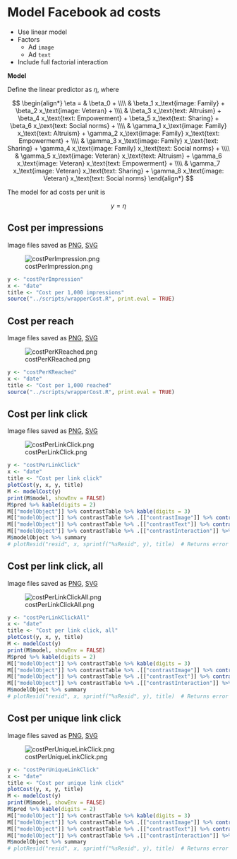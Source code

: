 # Model Facebook ad costs

* Use linear model
* Factors
  * Ad `image`
  * Ad `text`
* Include full factorial interaction

**Model**

Define the linear predictor as $\eta$, where

$$
\begin{align*}
\eta = & \beta_0 + \\\\
       & \beta_1 x_\text{image: Family} + 
         \beta_2 x_\text{image: Veteran} + \\\\
       & \beta_3 x_\text{text: Altruism} + 
         \beta_4 x_\text{text: Empowerment} + 
         \beta_5 x_\text{text: Sharing} + 
         \beta_6 x_\text{text: Social norms} + \\\\
       & \gamma_1 x_\text{image: Family} x_\text{text: Altruism} + 
         \gamma_2 x_\text{image: Family} x_\text{text: Empowerment} +  \\\\
       & \gamma_3 x_\text{image: Family} x_\text{text: Sharing} + 
         \gamma_4 x_\text{image: Family} x_\text{text: Social norms} + \\\\
       & \gamma_5 x_\text{image: Veteran} x_\text{text: Altruism} + 
         \gamma_6 x_\text{image: Veteran} x_\text{text: Empowerment} +  \\\\
       & \gamma_7 x_\text{image: Veteran} x_\text{text: Sharing} + 
         \gamma_8 x_\text{image: Veteran} x_\text{text: Social norms}
\end{align*}
$$

The model for ad costs per unit is

$$
y = \eta
$$


## Cost per impressions

Image files saved as [PNG](../figures/costPerImpression.png), [SVG](../figures/costPerImpression.svg)

![costPerImpression.png](../figures/costPerImpression.png)

```r
y <- "costPerImpression"
x <- "date"
title <- "Cost per 1,000 impressions"
source("../scripts/wrapperCost.R", print.eval = TRUE)
```


## Cost per reach

Image files saved as [PNG](../figures/costPerKReached.png), [SVG](../figures/costPerKReached.svg)

![costPerKReached.png](../figures/costPerKReached.png)

```r
y <- "costPerKReached"
x <- "date"
title <- "Cost per 1,000 reached"
source("../scripts/wrapperCost.R", print.eval = TRUE)
```


## Cost per link click

Image files saved as [PNG](../figures/costPerLinkClick.png), [SVG](../figures/costPerLinkClick.svg)

![costPerLinkClick.png](../figures/costPerLinkClick.png)

```r
y <- "costPerLinkClick"
x <- "date"
title <- "Cost per link click"
plotCost(y, x, y, title)
M <- modelCost(y)
print(M$model, showEnv = FALSE)
M$pred %>% kable(digits = 2)
M[["modelObject"]] %>% contrastTable %>% kable(digits = 3)
M[["modelObject"]] %>% contrastTable %>% .[["contrastImage"]] %>% contrastHeatmap(sprintf("%sContrastHeatmapImage", y))
M[["modelObject"]] %>% contrastTable %>% .[["contrastText"]] %>% contrastHeatmap(sprintf("%sContrastHeatmapText", y))
M[["modelObject"]] %>% contrastTable %>% .[["contrastInteraction"]] %>% contrastHeatmap(sprintf("%sContrastHeatmapInteraction", y))
M$modelObject %>% summary
# plotResid("resid", x, sprintf("%sResid", y), title)  # Returns error
```


## Cost per link click, all

Image files saved as [PNG](../figures/costPerLinkClickAll.png), [SVG](../figures/costPerLinkClickAll.svg)

![costPerLinkClickAll.png](../figures/costPerLinkClickAll.png)

```r
y <- "costPerLinkClickAll"
x <- "date"
title <- "Cost per link click, all"
plotCost(y, x, y, title)
M <- modelCost(y)
print(M$model, showEnv = FALSE)
M$pred %>% kable(digits = 2)
M[["modelObject"]] %>% contrastTable %>% kable(digits = 3)
M[["modelObject"]] %>% contrastTable %>% .[["contrastImage"]] %>% contrastHeatmap(sprintf("%sContrastHeatmapImage", y))
M[["modelObject"]] %>% contrastTable %>% .[["contrastText"]] %>% contrastHeatmap(sprintf("%sContrastHeatmapText", y))
M[["modelObject"]] %>% contrastTable %>% .[["contrastInteraction"]] %>% contrastHeatmap(sprintf("%sContrastHeatmapInteraction", y))
M$modelObject %>% summary
# plotResid("resid", x, sprintf("%sResid", y), title)  # Returns error
```


## Cost per unique link click

Image files saved as [PNG](../figures/costPerUniqueLinkClick.png), [SVG](../figures/costPerUniqueLinkClick.svg)

![costPerUniqueLinkClick.png](../figures/costPerUniqueLinkClick.png)

```r
y <- "costPerUniqueLinkClick"
x <- "date"
title <- "Cost per unique link click"
plotCost(y, x, y, title)
M <- modelCost(y)
print(M$model, showEnv = FALSE)
M$pred %>% kable(digits = 2)
M[["modelObject"]] %>% contrastTable %>% kable(digits = 3)
M[["modelObject"]] %>% contrastTable %>% .[["contrastImage"]] %>% contrastHeatmap(sprintf("%sContrastHeatmapImage", y))
M[["modelObject"]] %>% contrastTable %>% .[["contrastText"]] %>% contrastHeatmap(sprintf("%sContrastHeatmapText", y))
M[["modelObject"]] %>% contrastTable %>% .[["contrastInteraction"]] %>% contrastHeatmap(sprintf("%sContrastHeatmapInteraction", y))
M$modelObject %>% summary
# plotResid("resid", x, sprintf("%sResid", y), title)  # Returns error
```
